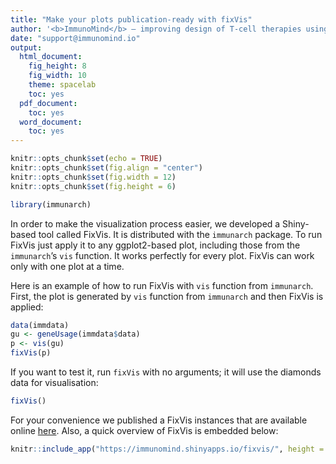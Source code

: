 ```yaml
---
title: "Make your plots publication-ready with fixVis"
author: '<b>ImmunoMind</b> – improving design of T-cell therapies using multi-omics and AI. Research and biopharma partnerships, more details: <a href="https://immunomind.io">immunomind.io</a>'
date: "support@immunomind.io"
output:
  html_document:
    fig_height: 8
    fig_width: 10
    theme: spacelab
    toc: yes
  pdf_document:
    toc: yes
  word_document:
    toc: yes
---
```



<!--
%\VignetteEngine{knitr::rmarkdown}
%\VignetteIndexEntry{Make your plots publication-ready with fixVis}
%\VignettePackage{immunarch}
-->



```r
knitr::opts_chunk$set(echo = TRUE)
knitr::opts_chunk$set(fig.align = "center")
knitr::opts_chunk$set(fig.width = 12)
knitr::opts_chunk$set(fig.height = 6)

library(immunarch)
```

In order to make the visualization process easier, we developed a Shiny-based tool called FixVis. It is distributed with the `immunarch` package. To run FixVis just apply it to any ggplot2-based plot, including those from the `immunarch`'s `vis` function. It works perfectly for every plot. FixVis can work only with one plot at a time.


Here is an example of how to run FixVis with  `vis` function from `immunarch`. First, the plot is generated by `vis` function from `immunarch` and then FixVis is applied:

```r
data(immdata)
gu <- geneUsage(immdata$data)
p <- vis(gu)
fixVis(p)
```

If you want to test it, run `fixVis` with no arguments; it will use the diamonds data for visualisation:

```r
fixVis()
```

For your convenience we published a FixVis instances that are available online [here](https://immunomind.shinyapps.io/fixvis/). Also, a quick overview of FixVis is embedded below:

```r
knitr::include_app("https://immunomind.shinyapps.io/fixvis/", height = "800px")
```
